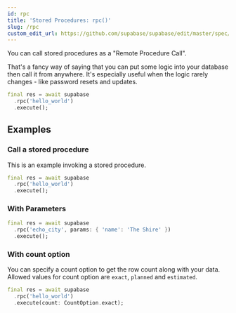 ```yaml
---
id: rpc
title: 'Stored Procedures: rpc()'
slug: /rpc
custom_edit_url: https://github.com/supabase/supabase/edit/master/spec/supabase_dart_v1_legacy.yml
---
```



You can call stored procedures as a "Remote Procedure Call".

That's a fancy way of saying that you can put some logic into your database then call it from anywhere.
It's especially useful when the logic rarely changes - like password resets and updates.

```dart
final res = await supabase
  .rpc('hello_world')
  .execute();
```

## Examples

### Call a stored procedure

This is an example invoking a stored procedure.

```dart
final res = await supabase
  .rpc('hello_world')
  .execute();
```

### With Parameters

```dart
final res = await supabase
  .rpc('echo_city', params: { 'name': 'The Shire' })
  .execute();
```

### With count option

You can specify a count option to get the row count along with your data.
Allowed values for count option are `exact`, `planned` and `estimated`.

```dart
final res = await supabase
  .rpc('hello_world')
  .execute(count: CountOption.exact);
```
